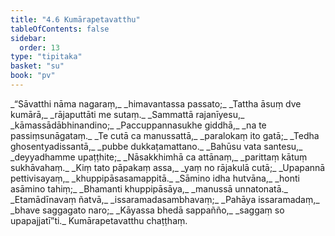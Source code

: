 ```yaml
---
title: "4.6 Kumārapetavatthu"
tableOfContents: false
sidebar:
  order: 13
type: "tipitaka"
basket: "su"
book: "pv"
---
```



<DynamicBreadcrumb />

<Division number="746" book="pv">

<Paragraph number="799" type="verses" book="pv">
_“Sāvatthi nāma nagaraṃ,_  
_himavantassa passato;_  
_Tattha āsuṃ dve kumārā,_  
_rājaputtāti me sutaṃ._  

</Paragraph>

</Division>
<Division number="747" book="pv">

<Paragraph number="800" type="verses" book="pv">
_Sammattā rajanīyesu,_  
_kāmassādābhinandino;_  
_Paccuppannasukhe giddhā,_  
_na te passiṃsunāgataṃ._  

</Paragraph>

</Division>
<Division number="748" book="pv">

<Paragraph number="801" type="verses" book="pv">
_Te cutā ca manussattā,_  
_paralokaṃ ito gatā;_  
_Tedha ghosentyadissantā,_  
_pubbe dukkaṭamattano._  

</Paragraph>

</Division>
<Division number="749" book="pv">

<Paragraph number="802" type="verses" book="pv">
_Bahūsu vata santesu,_  
_deyyadhamme upaṭṭhite;_  
_Nāsakkhimhā ca attānaṃ,_  
_parittaṃ kātuṃ sukhāvahaṃ._  

</Paragraph>

</Division>
<Division number="750" book="pv">

<Paragraph number="803" type="verses" book="pv">
_Kiṃ tato pāpakaṃ assa,_  
_yaṃ no rājakulā cutā;_  
_Upapannā pettivisayaṃ,_  
_khuppipāsasamappitā._  

</Paragraph>

</Division>
<Division number="751" book="pv">

<Paragraph number="804" type="verses" book="pv">
_Sāmino idha hutvāna,_  
_honti asāmino tahiṃ;_  
_Bhamanti khuppipāsāya,_  
_manussā unnatonatā._  

</Paragraph>

</Division>
<Division number="752" book="pv">

<Paragraph number="805" type="verses" book="pv">
_Etamādīnavaṃ ñatvā,_  
_issaramadasambhavaṃ;_  
_Pahāya issaramadaṃ,_  
_bhave saggagato naro;_  
_Kāyassa bhedā sappañño,_  
_saggaṃ so upapajjatī”ti._  


</Paragraph>
</Division>

<Paragraph number="806" type="center" book="pv">
Kumārapetavatthu chaṭṭhaṃ.
</Paragraph>